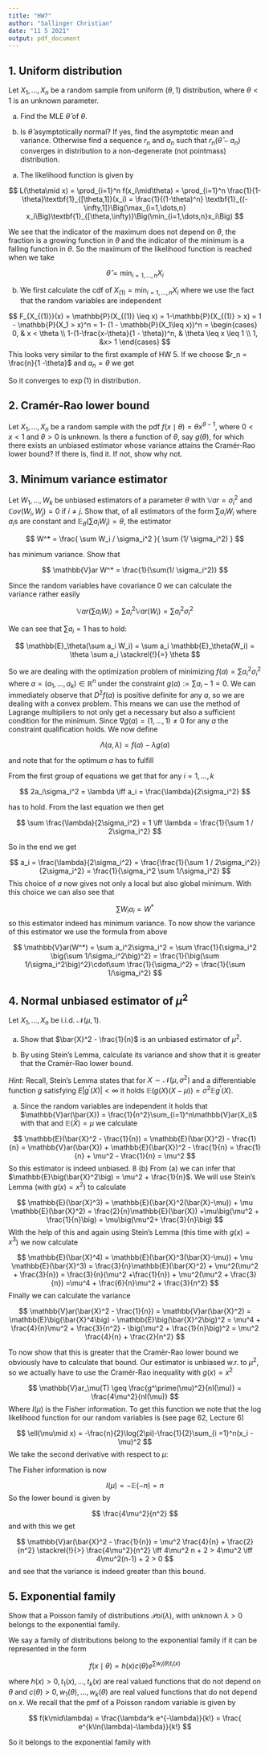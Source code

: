 ```yaml
---
title: "HW7"
author: "Sallinger Christian"
date: "11 5 2021"
output: pdf_document
---
```



## 1. Uniform distribution

Let $X_1,\dots,X_n$ be a random sample from uniform $(\theta, 1)$ distribution, where $\theta < 1$ is an unknown parameter.

(a) Find the MLE $\hat{\theta}$ of $\theta$.

(b) Is $\hat{\theta}$ asymptotically normal? If yes, find the asymptotic mean and variance. Otherwise find a sequence $r_n$ and $a_n$ such that $r_n(\hat{\theta}- a_n)$ converges in distribution to a non-degenerate (not pointmass) distribution.

\textbf{Solution:}

(a) The likelihood function is given by

$$
L(\theta\mid x)
=
\prod_{i=1}^n f(x_i\mid\theta)
=
\prod_{i=1}^n \frac{1}{1-\theta}\textbf{1}_{[\theta,1]}(x_i)
=
\frac{1}{(1-\theta)^n} \textbf{1}_{(-\infty,1]}\Big(\max_{i=1,\dots,n} x_i\Big)\textbf{1}_{[\theta,\infty)}\Big(\min_{i=1,\dots,n}x_i\Big)
$$

We see that the indicator of the maximum does not depend on $\theta$, the fraction is a growing function in $\theta$ and the indicator of the minimum is a falling function in $\theta$. So the maximum of the likelihood function is reached when we take

$$
\hat{\theta} = \min_{i=1,\dots,n} X_i
$$

(b) We first calculate the cdf of $X_{(1)} = \min_{i=1,\dots,n} X_i$ where we use the fact that the random variables are independent

$$
F_{X_{(1)}}(x)
=
\mathbb{P}(X_{(1)} \leq x)
=
1-\mathbb{P}(X_{(1)} > x)
=
1 - \mathbb{P}(X_1 > x)^n
=
1- (1 - \mathbb{P}(X_1\leq x))^n
=
\begin{cases}
0, & x < \theta \\
1-(1-\frac{x-\theta}{1 - \theta})^n, & \theta \leq x \leq 1 \\
1, &x> 1
\end{cases}
$$
This looks very similar to the first example of HW 5. If we choose $r_n = \frac{n}{1 -\theta}$ and $a_n = \theta$ we get

\begin{align*}
\mathbb{P}(r_n(X_{(1)}-a_n) \leq x)
=
\mathbb{P}(X_{(1)} \leq \frac{1-\theta}{n}x +\theta)
&=
\begin{cases}
0, & \frac{1-\theta}{n}x +\theta < \theta \\
1 - (1-\frac{x}{n})^n, &\theta \leq \frac{1-\theta}{n}x +\theta \leq 1 \\
1, &  \frac{1-\theta}{n}x +\theta > 1
\end{cases} \\
&=
\begin{cases}
0, & x < 0 \\
1 - (1-\frac{x}{n})^n, & 0 \leq x \leq n \\
1, &  x > n
\end{cases} \\
&\stackrel{n \to \infty}{\longrightarrow}
\begin{cases}
1-e^{-x}, & x\geq 0 \\
0, &x<0
\end{cases}
\end{align*}

So it converges to $\exp(1)$ in distribution.

## 2. Cramér-Rao lower bound

Let $X_1,\dots,X_n$ be a random sample with the pdf $f(x\mid \theta) = \theta x^{\theta-1}$, where $0<x<1$ and $\theta > 0$ is unknown. Is there a function of $\theta$, say $g(\theta)$, for which there exists an unbiased estimator whose variance attains the Cramér-Rao lower bound? If there is, find it. If not, show why not.

\textbf{Solution:}

## 3. Minimum variance estimator

Let $W_1, \dots, W_k$ be unbiased estimators of a parameter $\theta$ with $\mathbb{V}ar = \sigma^2_i$ and $\mathbb{C}ov(W_i,W_j) = 0$ if $i \neq j$. Show that, of all estimators of the form $\sum a_i W_i$ where $a_i$s are constant and $\mathbb{E}_{\theta}\Big(\sum a_i W_i\Big) = \theta$, the estimator 

$$
W^*
=
\frac{
\sum W_i / \sigma_i^2
}{
\sum (1/ \sigma_i^2)
}
$$

has minimum variance. Show that

$$
\mathbb{V}ar W^*
=
\frac{1}{\sum(1/ \sigma_i^2)}
$$

\textbf{Solution:}

Since the random variables have covariance 0 we can calculate the variance rather easily

$$
\mathbb{V}ar(\sum a_i W_i)
=
\sum a_i^2 \mathbb{V}ar(W_i)
=
\sum a_i^2 \sigma_i^2
$$

We can see that $\sum a_i = 1$ has to hold:

$$
\mathbb{E}_\theta(\sum a_i W_i)
=
\sum a_i \mathbb{E}_\theta(W_i)
=
\theta \sum a_i
\stackrel{!}{=}
\theta
$$

So we are dealing with the optimization problem of minimizing $f(a) = \sum a_i^2 \sigma_i^2$ where $a = (a_1,\dots,a_k) \in \mathbb{R}^n$ under the constraint $g(a) := \sum a_i - 1 = 0$. We can immediately observe that $D^2 f(a)$ is positive definite for any $a$, so we are dealing with a convex problem. This means we can use the method of Lagrange multipliers to not only get a necessary but also a sufficient condition for the minimum. Since $\nabla g(a) = (1,\dots,1) \neq 0$ for any $a$ the constraint qualification holds. We now define

$$
\Lambda(a,\lambda)
=
f(a) - \lambda g(a)
$$

and note that for the optimum $a$ has to fulfill

\begin{align*}
\partial_{a_i} \Lambda(a, \lambda) = 2a_i\sigma_i^2 - \lambda &= 0 \\
\partial_\lambda \Lambda(a, \lambda) = \sum a_i - 1&=0
\end{align*}

From the first group of equations we get that for any $i = 1,\dots,k$

$$
2a_i\sigma_i^2 = \lambda
\iff
a_i = \frac{\lambda}{2\sigma_i^2}
$$

has to hold. From the last equation we then get

$$
\sum \frac{\lambda}{2\sigma_i^2} = 1
\iff
\lambda = \frac{1}{\sum 1 / 2\sigma_i^2}
$$

So in the end we get

$$
a_i = \frac{\lambda}{2\sigma_i^2}
=
\frac{\frac{1}{\sum 1 / 2\sigma_i^2}}{2\sigma_i^2}
=
\frac{1}{\sigma_i^2 \sum 1/\sigma_i^2}
$$
This choice of $a$ now gives not only a local but also global minimum.
With this choice we can also see that 

$$
\sum W_i a_i = W^*
$$
so this estimator indeed has minimum variance. To now show the variance of this estimator we use the formula from above

$$
\mathbb{V}ar(W^*)
=
\sum a_i^2\sigma_i^2
=
\sum \frac{1}{\sigma_i^2 \big(\sum 1/\sigma_i^2\big)^2}
=
\frac{1}{\big(\sum 1/\sigma_i^2\big)^2}\cdot\sum \frac{1}{\sigma_i^2}
=
\frac{1}{\sum 1/\sigma_i^2}
$$


## 4. Normal unbiased estimator of $\mu^2$

Let $X_1,\dots,X_n$ be i.i.d. $\mathcal{N}(\mu,1)$.

(a) Show that $\bar{X}^2 - \frac{1}{n}$ is an unbiased estimator of $\mu^2$.

(b) By using Stein's Lemma, calculate its variance and show that it is greater that the Cramèr-Rao lower bound.

$\textit{Hint:}$ Recall, Stein's Lemma states that for $X \sim \mathcal{N}(\mu, \sigma^2)$ and a differentiable function $g$ satisfying $E|g^\prime(X)| < \infty$ it holds $\mathbb{E}\Big(g(X)(X-\mu)\Big) = \sigma^2 \mathbb{E} g^\prime(X)$.

\textbf{Solution:}

(a) Since the random variables are independent it holds that $\mathbb{V}ar(\bar{X}) = \frac{1}{n^2}\sum_{i=1}^n\mathbb{V}ar(X_i)$ with that and $\mathbb{E}(\bar{X}) = \mu$ we calculate

$$
\mathbb{E}(\bar{X}^2 - \frac{1}{n}) =
\mathbb{E}(\bar{X}^2) - \frac{1}{n}
=
\mathbb{V}ar(\bar{X}) + \mathbb{E}(\bar{X})^2 - \frac{1}{n}
=
\frac{1}{n} + \mu^2 - \frac{1}{n}
=
\mu^2
$$
So this estimator is indeed unbiased.
8
(b) From (a) we can infer that $\mathbb{E}\big(\bar{X}^2\big) = \mu^2 + \frac{1}{n}$. We will use Stein's Lemma (with $g(x) = x^2$) to calculate

$$
\mathbb{E}(\bar{X}^3) =
\mathbb{E}(\bar{X}^2(\bar{X}-\mu)) + \mu \mathbb{E}(\bar{X}^2)
=
\frac{2}{n}\mathbb{E}(\bar{X}) +\mu\big(\mu^2 + \frac{1}{n}\big)
=
\mu\big(\mu^2+ \frac{3}{n}\big)
$$
With the help of this and again using Stein's Lemma (this time with $g(x) = x^3$) we now calculate

$$
\mathbb{E}(\bar{X}^4)
=
\mathbb{E}(\bar{X}^3(\bar{X}-\mu)) + \mu \mathbb{E}(\bar{X}^3)
=
\frac{3}{n}\mathbb{E}(\bar{X}^2) + \mu^2(\mu^2 + \frac{3}{n})
=
\frac{3}{n}(\mu^2 +\frac{1}{n}) + \mu^2(\mu^2 + \frac{3}{n})
=\mu^4 + \frac{6}{n}\mu^2 + \frac{3}{n^2}
$$
Finally we can calculate the variance

$$
\mathbb{V}ar(\bar{X}^2 - \frac{1}{n})
=
\mathbb{V}ar(\bar{X}^2)
=
\mathbb{E}\big(\bar{X}^4\big) - \mathbb{E}\big(\bar{X}^2\big)^2
=
\mu^4 + \frac{4}{n}\mu^2 + \frac{3}{n^2} - \big(\mu^2 + \frac{1}{n}\big)^2
=
\mu^2 \frac{4}{n} + \frac{2}{n^2}
$$

To now show that this is greater that the Cramèr-Rao lower bound we obviously have to calculate that bound. Our estimator is unbiased w.r. to $\mu^2$, so we actually have to use the Cramér-Rao inequality with $g(x) = x^2$

$$
\mathbb{V}ar_\mu(T) \geq
\frac{g^\prime(\mu)^2}{nI(\mu)}
=
\frac{4\mu^2}{nI(\mu)}
$$
Where $I(\mu)$ is the Fisher information. To get this function we note that the log likelihood function for our random variables is (see page 62, Lecture 6)

$$
\ell(\mu\mid x) = -\frac{n}{2}\log(2\pi)-\frac{1}{2}\sum_{i =1}^n(x_i - \mu)^2
$$
We take the second derivative with respect to $\mu$:

\begin{align*}
\partial_\mu \ell(\mu \mid x)
&=
\sum_{i=1}^n (x_i - \mu) \\
\partial_\mu^2 \ell(\mu \mid x)
&=
-n
\end{align*}

The Fisher information is now

$$
I(\mu)
=
-\mathbb{E}(-n)
=n
$$
So the lower bound is given by

$$
\frac{4\mu^2}{n^2}
$$
and with this we get

$$
\mathbb{V}ar(\bar{X}^2 - \frac{1}{n}) = 
\mu^2 \frac{4}{n} + \frac{2}{n^2}
\stackrel{!}{>} \frac{4\mu^2}{n^2}
\iff
4\mu^2 n + 2 > 4\mu^2
\iff
4\mu^2(n-1) + 2 > 0
$$
and see that the variance is indeed greater than this bound.

## 5. Exponential family

Show that a Poisson family of distributions $\mathcal{P}oi(\lambda)$, with unknown $\lambda > 0$ belongs to the exponential family.

\textbf{Solution:}

We say a family of distributions belong to the exponential family if it can be represented in the form

$$
f(x\mid \theta)
=
h(x)c(\theta) e^{\sum w_i(\theta)t_i(x)}
$$

where $h(x) > 0, t_1(x),\dots,t_k(x)$ are real valued functions that do not depend on $\theta$ and $c(\theta) > 0, w_1(\theta),\dots,w_k(\theta)$ are real valued functions that do not depend on $x$. We recall that the pmf of a Poisson random variable is given by

$$
f(k\mid\lambda)
=
\frac{\lambda^k e^{-\lambda}}{k!} 
=
\frac{ e^{k\ln(\lambda)-\lambda}}{k!}
$$

So it belongs to the exponential family with

\begin{align*}
&h(k) = \frac{1}{k!} \\
&c(\lambda) = 1 \\
&w_1(\lambda) = \ln(\lambda) \\
&t_1(k) = k \\
&w_2(\lambda) = -\lambda \\
&t_2(k) = 1
\end{align*}